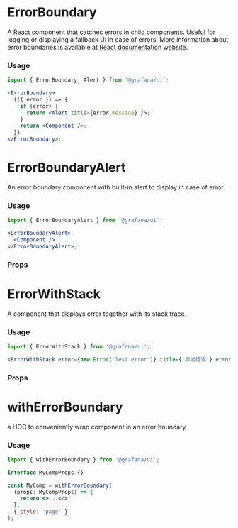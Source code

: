
# ErrorBoundary

A React component that catches errors in child components. Useful for logging or displaying a fallback UI in case of errors. More information about error boundaries is available at [React documentation website](https://reactjs.org/docs/error-boundaries.html).

### Usage

```jsx
import { ErrorBoundary, Alert } from '@grafana/ui';

<ErrorBoundary>
  {({ error }) => {
    if (error) {
      return <Alert title={error.message} />;
    }
    return <Component />;
  }}
</ErrorBoundary>;
```

# ErrorBoundaryAlert

An error boundary component with built-in alert to display in case of error.

### Usage

```jsx
import { ErrorBoundaryAlert } from '@grafana/ui';

<ErrorBoundaryAlert>
  <Component />
</ErrorBoundaryAlert>;
```

### Props

<ArgsTable of={ErrorBoundaryAlert} />

# ErrorWithStack

A component that displays error together with its stack trace.

### Usage

```jsx
import { ErrorWithStack } from '@grafana/ui';

<ErrorWithStack error={new Error('Test error')} title={'异常错误'} errorInfo={null} />;
```

### Props

<ArgsTable of={ErrorWithStack} />

# withErrorBoundary

a HOC to conveniently wrap component in an error boundary

### Usage

```jsx
import { withErrorBoundary } from '@grafana/ui';

interface MyCompProps {}

const MyComp = withErrorBoundary(
  (props: MyCompProps) => {
    return <>...</>;
  },
  { style: 'page' }
);
```
